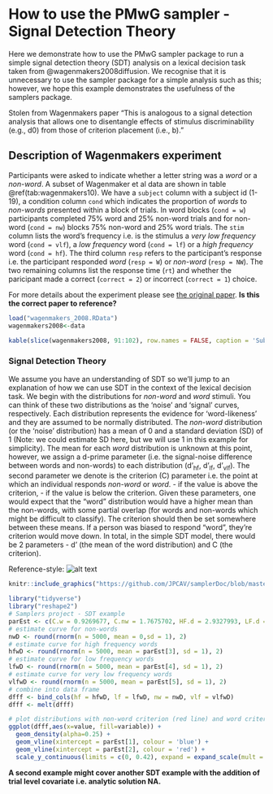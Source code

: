 # How to use the PMwG sampler - Signal Detection Theory

Here we demonstrate how to use the PMwG sampler package to run a simple signal detection theory (SDT) analysis on a lexical decision task taken from @wagenmakers2008diffusion.  We recognise that it is unnecessary to use the sampler package for a simple analysis such as this; however, we hope this example demonstrates the usefulness of the samplers package.  

Stolen from Wagenmakers paper "This is analogous to a signal detection analysis that allows one to disentangle effects of stimulus discriminability (e.g., d0) from those of criterion placement (i.e., b)."


## Description of Wagenmakers experiment

Participants were asked to indicate whether a letter string was a <i>word</i> or a <i>non-word</i>.  A subset of Wagenmaker et al data are shown in table \@ref(tab:wagenmakers10). We have a `subject` column with a subject id (1-19), a condition column `cond` which indicates the proportion of <i>words</i> to <i>non-words</i> presented within a block of trials. In word blocks (`cond = w`) participants completed 75% word and 25% non-word trials and for non-word (`cond = nw`) blocks 75% non-word and 25% word trials. The `stim` column lists the word's frequency i.e. is the stimulus a <i>very low frequency</i> word (`cond = vlf`), a <i>low frequency</i> word (`cond = lf`) or a <i>high frequency</i> word (`cond = hf`). The third column `resp` refers to the participant's response i.e. the participant responded <i>word</i> (`resp = W`) or <i>non-word</i> (`resp = NW`). The two remaining columns list the response time (`rt`) and whether the paricipant made a correct (`correct = 2`) or incorrect (`correct = 1`) choice. 

For more details about the experiment please see [the original paper](https://www.sciencedirect.com/science/article/pii/S0749596X07000496).  <b> Is this the correct paper to reference? </b>

```r
load("wagenmakers_2008.RData")
wagenmakers2008<-data
```

```r
kable(slice(wagenmakers2008, 91:102), row.names = FALSE, caption = 'Subset of 10 trials from the Wagenmakers (2008) dataset.')
```

### Signal Detection Theory

We assume you have an understanding of SDT so we'll jump to an explanation of how we can use SDT in the context of the lexical decision task. 
We begin with the distributions for <i>non-word</i> and <i>word</i> stimuli. You can think of these two distributions as the 'noise' and 'signal' curves, respectively. Each distribution represents the evidence for 'word-likeness' and they are assumed to be normally distributed. The <i>non-word</i> distribution (or the 'noise' distribution) has a mean of 0 and a standard deviation (SD) of 1 (Note: we could estimate SD here, but we will use 1 in this example for simplicity). The mean for each <i>word</i> distribution is unknown at this point, however, we assign a d-prime parameter (i.e. the signal-noise difference between words and non-words) to each distribution (d'<sub>hf</sub>, d'<sub>lf</sub>, d'<sub>vlf</sub>). The second parameter we denote is the criterion (C) parameter i.e. the point at which an individual responds <i>non-word</i> or <i>word</i>. - if the value is above the criterion, - if the value is below the criterion. Given these parameters, one would expect that the "word" distribution would have a higher mean than the non-words, with some partial overlap (for words and non-words which might be difficult to classify). The criterion should then be set somewhere between these means. If a person was biased to respond "word", they're criterion would move down. In total, in the simple SDT model, there would be 2 parameters - d' (the mean of the word distribution) and C (the criterion).

Reference-style: 
![alt text][logo]

[logo]: _images/sdt.png "Logo Title Text 2"


```r
knitr::include_graphics("https://github.com/JPCAV/samplerDoc/blob/master/_images/sdt.png")
```
```r
library("tidyverse")
library("reshape2")
# Samplers project - SDT example
parEst <- c(C.w = 0.9269677, C.nw = 1.7675702, HF.d = 2.9327993, LF.d = 2.6904818, VLF.d = 2.1823751)
# estimate curve for non-words
nwD <- round(rnorm(n = 5000, mean = 0,sd = 1), 2)
# estimate curve for high frequency words
hfwD <- round(rnorm(n = 5000, mean = parEst[3], sd = 1), 2)
# estimate curve for low frequency words
lfwD <- round(rnorm(n = 5000, mean = parEst[4], sd = 1), 2)
# estimate curve for very low frequency words
vlfwD <- round(rnorm(n = 5000, mean = parEst[5], sd = 1), 2)
# combine into data frame
dfff <- bind_cols(hf = hfwD, lf = lfwD, nw = nwD, vlf = vlfwD)
dfff <- melt(dfff)
```
```r
# plot distributions with non-word criterion (red line) and word criterion (blue line)
ggplot(dfff,aes(x=value, fill=variable)) + 
  geom_density(alpha=0.25) + 
  geom_vline(xintercept = parEst[1], colour = 'blue') + 
  geom_vline(xintercept = parEst[2], colour = 'red') + 
  scale_y_continuous(limits = c(0, 0.42), expand = expand_scale(mult = c(0, .1)))
```

<b>A second example might cover another SDT example with the addition of trial level covariate i.e. analytic solution NA.</b>
